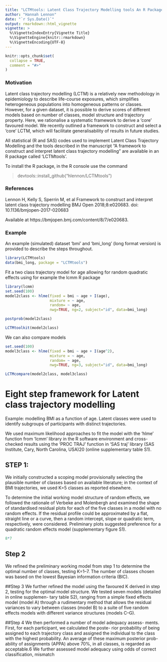 ```yaml
---
title: "LCTMtools: Latent Class Trajectory Modelling tools An R Package"
author: "Hannah Lennon"
date: "`r Sys.Date()`"
output: rmarkdown::html_vignette
vignette: >
  %\VignetteIndexEntry{Vignette Title}
  %\VignetteEngine{knitr::rmarkdown}
  %\VignetteEncoding{UTF-8}
---
```


```r
knitr::opts_chunk$set(
  collapse = TRUE,
  comment = "#>"
)
```


### Motivation

Latent class trajectory modelling (LCTM) is a relatively new methodology in epidemiology to describe life-course exposures, which simplifies heterogeneous populations into homogeneous patterns or classes. However, for a given dataset, it is possible to derive scores of different models based on number of classes, model structure and trajectory property. Here, we rationalise a systematic framework to derive a ‘core’ favoured model. We recently outlined a framework to construct and select a ‘core’ LCTM, which will facilitate generalisability of results in future studies.

All statistical (R and SAS) codes used to implement Latent Class Trajectory Modelling and the tools described in the manuscript “A framework to construct and interpret latent class trajectory modelling” are available in an R package called ‘LCTMtools’.

To install the R package, in the R console use the command

> devtools::install_github("hlennon/LCTMtools")



### References

Lennon H, Kelly S, Sperrin M, et al Framework to construct and interpret latent class trajectory modelling BMJ Open 2018;8:e020683. doi: 10.1136/bmjopen-2017-020683

Available at https://bmjopen.bmj.com/content/8/7/e020683.



### Example

An example (simulated) dataset ‘bmi’ and ‘bmi_long’ (long format version) is provided to describe the steps throughout.

```r
library(LCTMtools)
data(bmi_long, package = "LCTMtools")
```

Fit a two class trajectory model for age allowing for random quadratic effects using for example the lcmm R package


```r
library(lcmm)
set.seed(100)
model2class <- hlme(fixed = bmi ~ age + I(age), 
                    mixture = ~ age, 
                    random= ~ age,
                    nwg=TRUE, ng=2, subject="id", data=bmi_long)
```

```r
postprob(model2class)
```


```r
LCTMtoolkit(model2class)
```


We can also compare models

```r
set.seed(100)
model3class <- hlme(fixed = bmi ~ age + I(age^2), 
                    mixture = ~ age, 
                    random= ~ age,
                    nwg=TRUE, ng=3, subject="id", data=bmi_long)
```


```r
LCTMcompare(model2class, model3class)
```


# Eight step framework for Latent class trajectory modelling
Example: modelling BMI as a function of age. Latent classes were used to identify subgroups of participants with distinct trajectories. 



We used maximum likelihood approaches to fit the model with the ‘hlme’ function from ‘lcmm’ library in the R software environment and cross-checked results using the ‘PROC TRAJ’ function in ‘SAS traj’ library (SAS Institute, Cary, North Carolina, USA)20 (online supplementary table S1).


## STEP 1:
We initially constructed a scoping model provisionally selecting the plausible number of classes based on available literature; in the context of BMI trajectories, we used K=5 classes as reported elsewhere.

To determine the initial working model structure of random effects, we followed the rationale of Verbeke and Molenbergh and examined the shape of standardised residual plots for each of the five classes in a model with no random effects. If the residual profile could be approximated by a flat, straight line or a curve, then a random intercept, slope or quadratic term, respectively, were considered. Preliminary plots suggested preference for a quadratic random effects model (supplementary figure S1).

```r
8*7
```




## Step 2
We refined the preliminary working model from step 1 to determine the optimal number of classes, testing K=1–7. The number of classes chosen was based on the lowest Bayesian information criteria (BIC).



##Step 3
We further refined the model using the favoured K derived in step 2, testing for the optimal model structure. We tested seven models (detailed in online supplemen- tary table S2), ranging from a simple fixed effects model (model A) through a rudimentary method that allows the residual variances to vary between classes (model B) to a suite of five random effects models with different variance structures (models C–G).

##Step 4
We then performed a number of model adequacy assess- ments. First, for each participant, we calculated the poste- rior probability of being assigned to each trajectory class and assigned the individual to the class with the highest probability. An average of these maximum posterior prob- ability of assignments (APPA) above 70%, in all classes, is regarded as acceptable.6 We further assessed model adequacy using odds of correct classification, mismatch


